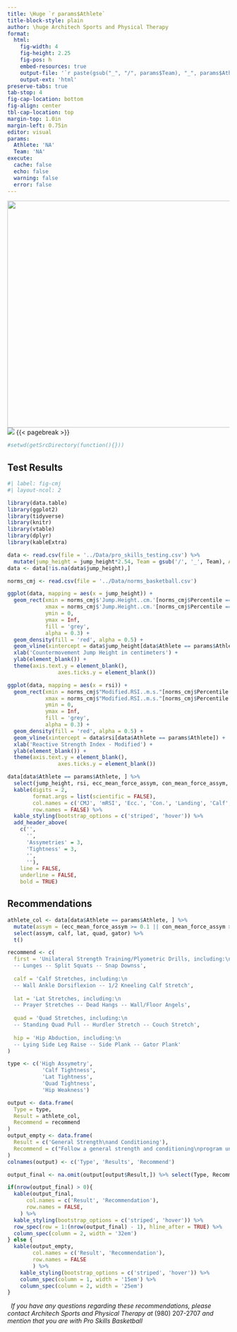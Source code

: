 ```yaml
---
title: \Huge `r params$Athlete`
title-block-style: plain
author: \huge Architech Sports and Physical Therapy
format: 
  html:
    fig-width: 4
    fig-height: 2.25
    fig-pos: h
    embed-resources: true
    output-file: '`r paste(gsub("_", "/", params$Team), "_", params$Athlete, sep = "")`'
    output-ext: 'html'
preserve-tabs: true
tab-stop: 4
fig-cap-location: bottom
fig-align: center
tbl-cap-location: top
margin-top: 1.0in
margin-left: 0.75in
editor: visual
params:
  Athlete: 'NA'
  Team: 'NA'
execute: 
  cache: false
  echo: false
  warning: false
  error: false
---
```


![](../Logos/Architech+Sports+Logo.png){fig-align="center" width="514"} ![](../Logos/pro_skills.jpg){fig-align="center"} {{< pagebreak >}}

```r
#setwd(getSrcDirectory(function(){}))
```

## Test Results

```r
#| label: fig-cmj
#| layout-ncol: 2

library(data.table)
library(ggplot2)
library(tidyverse)
library(knitr)
library(vtable)
library(dplyr)
library(kableExtra)

data <- read.csv(file = '../Data/pro_skills_testing.csv') %>%
  mutate(jump_height = jump_height*2.54, Team = gsub('/', '_', Team), Athlete = paste(First, Last, sep = " "))
data <- data[!is.na(data$jump_height),]

norms_cmj <- read.csv(file = '../Data/norms_basketball.csv')

ggplot(data, mapping = aes(x = jump_height)) +
  geom_rect(xmin = norms_cmj$'Jump.Height..cm.'[norms_cmj$Percentile == '25th'],
            xmax = norms_cmj$'Jump.Height..cm.'[norms_cmj$Percentile == '75th'],
            ymin = 0,
            ymax = Inf,
            fill = 'grey',
            alpha = 0.3) +
  geom_density(fill = 'red', alpha = 0.5) +
  geom_vline(xintercept = data$jump_height[data$Athlete == params$Athlete]) +
  xlab('Countermovement Jump Height in centimeters') +
  ylab(element_blank()) +
  theme(axis.text.y = element_blank(),
                axes.ticks.y = element_blank())

ggplot(data, mapping = aes(x = rsi)) +
  geom_rect(xmin = norms_cmj$"Modified.RSI..m.s."[norms_cmj$Percentile == '25th'],
            xmax = norms_cmj$"Modified.RSI..m.s."[norms_cmj$Percentile == '75th'],
            ymin = 0,
            ymax = Inf,
            fill = 'grey',
            alpha = 0.3) +
  geom_density(fill = 'red', alpha = 0.5) +
  geom_vline(xintercept = data$rsi[data$Athlete == params$Athlete]) +
  xlab('Reactive Strength Index - Modified') +
  ylab(element_blank()) +
  theme(axis.text.y = element_blank(),
                axes.ticks.y = element_blank())
```

```r
data[data$Athlete == params$Athlete, ] %>%
  select(jump_height, rsi, ecc_mean_force_assym, con_mean_force_assym, peak_assym,  calf, lat, quad, gator, pain) %>%
  kable(digits = 2, 
        format.args = list(scientific = FALSE),
        col.names = c('CMJ', 'mRSI', 'Ecc.', 'Con.', 'Landing', 'Calf', 'Lat', 'Quad', 'Hip Weakness', 'Pain History'),
        row.names = FALSE) %>%
  kable_styling(bootstrap_options = c('striped', 'hover')) %>%
  add_header_above(
    c('',
      '',
      'Assymetries' = 3,
      'Tightness' = 3,
      '',
      ''),
    line = FALSE,
    underline = FALSE,
    bold = TRUE)
```

## Recommendations

```r
athlete_col <- data[data$Athlete == params$Athlete, ] %>%
  mutate(assym = (ecc_mean_force_assym >= 0.1 || con_mean_force_assym >= 0.1 || peak_assym >= 0.1), calf = (calf == 'Y'), lat = (lat == 'Y'), quad = (quad == 'Y'), gator = (gator == 'N')) %>%
  select(assym, calf, lat, quad, gator) %>%
  t()

recommend <- c(
  first = 'Unilateral Strength Training/Plyometric Drills, including:\n
  -- Lunges -- Split Squats -- Snap Downss',
  
  calf = 'Calf Stretches, including:\n
  -- Wall Ankle Dorsiflexion -- 1/2 Kneeling Calf Stretch',
  
  lat = 'Lat Stretches, including:\n
  -- Prayer Stretches -- Dead Hangs -- Wall/Floor Angels',
  
  quad = 'Quad Stretches, including:\n
  -- Standing Quad Pull -- Hurdler Stretch -- Couch Stretch',
  
  hip = 'Hip Abduction, including:\n
  -- Lying Side Leg Raise -- Side Plank -- Gator Plank'
)

type <- c('High Assymetry', 
           'Calf Tightness', 
           'Lat Tightness', 
           'Quad Tightness', 
           'Hip Weakness')

output <- data.frame(
  Type = type,
  Result = athlete_col,
  Recommend = recommend
)
output_empty <- data.frame(
  Result = c('General Strength\nand Conditioning'),
  Recommend = c("Follow a general strength and conditioning\nprogram under the guidance of a certified professional.")
)
colnames(output) <- c('Type', 'Results', 'Recommend')

output_final <- na.omit(output[output$Result,]) %>% select(Type, Recommend)

if(nrow(output_final) > 0){
  kable(output_final,
      col.names = c('Result', 'Recommendation'),
      row.names = FALSE,
    ) %>%
  kable_styling(bootstrap_options = c('striped', 'hover')) %>%
  row_spec(row = 1:(nrow(output_final) - 1), hline_after = TRUE) %>%
  column_spec(column = 2, width = '32em')
} else {
  kable(output_empty,
        col.names = c('Result', 'Recommendation'),
        row.names = FALSE
        ) %>%
    kable_styling(bootstrap_options = c('striped', 'hover')) %>%
    column_spec(column = 1, width = '15em') %>%
    column_spec(column = 2, width = '25em')
}


```

::: {contact}
<p>

|   *If you have any questions regarding these recommendations, please contact Architech Sports and Physical Therapy at* (980) 207-2707 *and mention that you are with Pro Skills Basketball*

</p>
:::
